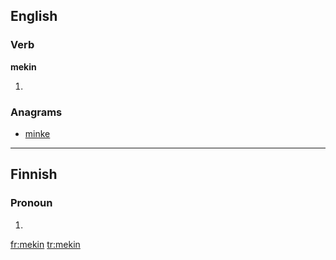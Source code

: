 ==English==

===Verb===
'''mekin'''

# {{nonstandard|eye dialect}} {{present participle of|make}}

===Anagrams===
* [[minke#English|minke]]

----
==Finnish==

===Pronoun===
{{infl|fi}}

# {{fi-form of|me|type=pronoun|case=nominative|pl=singular|suffix=[[-kin]]}}

{{count page|[[Wiktionary:Page count]]}}

[[fr:mekin]]
[[tr:mekin]]